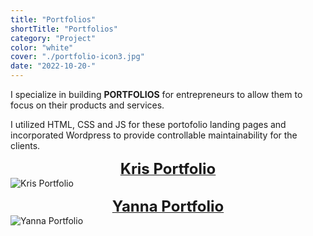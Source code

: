 ```yaml
---
title: "Portfolios"
shortTitle: "Portfolios"
category: "Project"
color: "white"
cover: "./portfolio-icon3.jpg"
date: "2022-10-20-"
---
```


I specialize in building **PORTFOLIOS** for entrepreneurs to allow them to focus on their products and services.  <br />

I utilized HTML, CSS and JS for these portofolio landing pages and incorporated Wordpress to provide controllable maintainability for the clients.<br />  

<a href="https://paul-matthew.github.io/Kris-Portfolio/"><figcaption align="center"><b><font size="5">Kris Portfolio</font></b></figcaption></a>
![Kris Portfolio](https://i.ibb.co/tsCFFQK/kris-nature.jpg)

<a href="https://paul-matthew.github.io/Yanna-Portfolio/"><figcaption align="center"><b><font size="5">Yanna Portfolio</font></b></figcaption></a>
![Yanna Portfolio](https://i.ibb.co/1JH6r44/night-yanna.jpg)